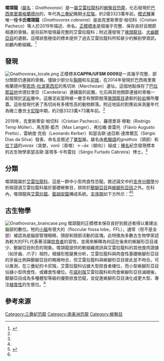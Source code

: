 {{Automatic taxobox
| fossil_range = [[三疊紀|三疊紀]]晚期, [[卡尼階|卡尼階]]<br/>{{fossilrange|233.23}}
| image = Gnathovorax_skull scans.png
| image_caption = 頭骨標本的照片（上）、3D掃描（中）、描繪圖（下）
| taxon = Gnathovorax
| authority = Pacheco ''et al.'', 2019
| type_species = '''卡氏噬頜龍<br />''Gnathovorax cabreirai'''''
| type_species_authority = Pacheco ''et al.'', 2019
}}

'''噬頜龍'''（[[屬名|屬名]]：''Gnathovorax''）是一[[屬|屬]][[艾雷拉龍科|艾雷拉龍科]]的[[蜥臀目|蜥臀目]][[恐龍|恐龍]]，化石發現於[[巴西|巴西]][[南里奧格蘭德州|南里奧格蘭德州]]的{{le|聖瑪利亞組|Santa Maria Formation}}，年代為[[三疊紀|三疊紀]]晚期[[卡尼階|卡尼階]]，約2億3323萬年前。[[模式種|模式種]]兼唯一種'''卡氏噬頜龍'''（''Gnathovorax cabreirai''）是由克里斯蒂安·帕切科（Cristian Pacheco）等人於2019年描述、命名。[[正模標本|正模標本]]是個幾乎完整、保存良好且關節相連的骨骼，是目前所發現最完整的艾雷拉龍科；附近還發現了[[喙頭龍目|喙頭龍目]]、[[犬齒獸亞目|犬齒獸亞目]]的遺骸。這樣狀態極佳的標本提供了過去艾雷拉龍科所知甚少的解剖學資訊，如顱內軟組織。<ref name="Pacheco2019">{{cite journal|last1=Pacheco|first1=Cristian|last2=Müller|first2=Rodrigo|last3=Langer|first3=Max|last4=Pretto|first4=Flávio|last5=Kerber|first5=Leonardo|last6=da Silva|first6=Sérgio Dias|title=''Gnathovorax cabreirai'': a new early dinosaur and the origin and initial radiation of predatory dinosaurs|journal=PeerJ|year=2019|doi=10.7717/peerj.7963}}</ref>

==發現==
[[File:Gnathovorax_locale.png|left]]
正模標本'''CAPPA/UFSM 0009'''是一具幾乎完整、部分關節仍連接的骨骼，僅缺少部分左[[胸帶|胸帶]]和左[[前肢|前肢]]，在2014年發現於巴西南里奧格蘭德州[[聖若昂-杜波萊西尼|聖若昂-杜波萊西尼]]的馬切尚（Marchezan）遺址。這個地點保存了[[巴拉那盆地|巴拉那盆地]]坎德拉里亞（Candelária）連續面的{{le|聖玛利亞組|Santa Maria Formation}}岩層。化石與其他關節連接的{{le|原帶齒獸類|Prozostrodontia}}骨骼一起發現於[[泥岩|泥岩]]層中。這層泥岩當時被一層含有關節脫落[[喙頭龍目|喙頭龍目]]遺骸的[[砂岩|砂岩]]層所覆蓋。這些發現代表了馬切尚有多樣性高的動物群落。附近地區的對應岩床測量年代為晚三疊世[[卡尼階|卡尼階]]中期，約2億3323萬±73萬年前。<ref name="Pacheco2019" />

2019年，克里斯蒂安·帕切科（Cristian Pacheco）、羅德里哥·穆勒（Rodrigo Temp Müller）、馬克斯·藍杰（Max Langer）、弗拉維·普雷托（Flávio Augusto Pretto）、雷納度·克伯（Leonardo Kerber）和瑟吉歐·迪亞斯·達席爾瓦（Sérgio Dias da Silva）發表、命名並敘述了[[單型|單型]]屬。屬名由[[希臘語|希臘語]]的''gnathos''（頜部）和[[拉丁語|拉丁語]]的''vorax''（貪婪，''vorō''〔吞噬〕＋''−āx''〔傾向〕）組成；[[種名|種名]]紀念發現標本的古生物學家瑟吉歐·富塔多·卡布雷拉（Sérgio Furtado Cabreira）博士。<ref name="Pacheco2019" />

==分類==
噬頜龍屬於[[艾雷拉龍科|艾雷拉龍科]]，這是一群中小型肉食性恐龍。敘述論文中的[[支序分類學|支序分類學]]分析辯證道艾雷拉龍科屬於基礎蜥臀目，排除於[[獸腳亞目|獸腳亞目]]與[[蜥腳形亞目|蜥腳形亞目]]之外。在科內，噬頜龍與[[艾雷拉龍|艾雷拉龍]]、[[聖胡安龍|聖胡安龍]]構成{{le|多分支|polytomy}}系統。[[支序圖|支序圖]]如下方所示：<ref name="Pacheco2019" /><ref>{{Cite web |url=https://blogs.scientificamerican.com/laelaps/stunning-skeleton-reveals-early-carnivorous-dinosaur/ |title=存档副本 |access-date=2021-02-10 |archive-date=2021-02-13 |archive-url=https://web.archive.org/web/20210213002834/https://blogs.scientificamerican.com/laelaps/stunning-skeleton-reveals-early-carnivorous-dinosaur/ |dead-url=no }}</ref>

{{clade| style=font-size:90%; line-height:90%
|label1=[[恐龍總目|恐龍總目]] Dinosauria
|1={{clade
   |label2=[[蜥臀目|蜥臀目]] Saurischia
   |1=[[鳥臀目|鳥臀目]] Ornithischia （包含[[西里龍科|西里龍科]] Silesauridae）[[File:Stegosaurus_stenops_sophie_wiki_martyniuk_flipped.png|80px]]
   |2={{clade
      |label1=[[艾雷拉龍科|艾雷拉龍科]] Herrerasauridae
      |1={{clade
         |1=[[南十字龍屬|南十字龍屬]] ''Staurikosaurus''
         |2={{clade
            |1=[[聖胡安龍屬|聖胡安龍屬]] ''Sanjuansaurus''
            |2=[[艾雷拉龍屬|艾雷拉龍屬]] ''Herrerasaurus'' [[File:Herrerasaurus_ischigualastensis_Illustration.jpg|80 px]]
            |3='''噬頜龍屬 ''Gnathovorax'''''}} }}
      |2={{clade
         |1=[[邪靈龍屬|邪靈龍屬]] ''Daemonosaurus'' [[File:Daemonosaurus_chauliodus.jpg|80 px]]
         |2={{clade
            |1={{clade
               |1=[[太陽神龍屬|太陽神龍屬]] ''Tawa''
               |2=[[欽迪龍屬|欽迪龍屬]] ''Chindesaurus'' [[File:Chindesaurus_bryansmalli.png|80 px]]}}
            |2={{clade
               |1=[[始奔龍屬|始奔龍屬]] ''Eodromaeus''
               |2={{clade
                  |1=[[瓜巴龍屬|瓜巴龍屬]] ''Guaibasaurus''
                  |2={{clade
                     |1=[[獸腳亞目|獸腳亞目]] Theropoda [[File:Coelophysis_Jeff_Martz_(flipped).jpg|90px]] [[File:Meyers_grosses_Konversations-Lexikon_-_ein_Nachschlagewerk_des_allgemeinen_Wissens_(1908)_(Antwerpener_Breiftaube).jpg|40 px]]
                     |2=[[蜥腳形亞目|蜥腳形亞目]] Sauropodomorpha [[File:Diplodocus_carnegii.jpg|90 px]]}}}}}}}}}}}}}}}}

==古生物學==
[[File:Gnathovorax_braincase.png|thumb]]
噬頜龍的正模標本保存良好到敘述者得以重建出腦部的數位{{le|內模|Endocast}}。牠的[[小腦|小腦]]有很大的{{le|小腦側葉窩|Flocculus}}（floccular fossa lobe，FFL），通常（但不是全部）被認為是腦部管理眼睛、頭部和頸部活動的區塊。此特徵為多數古生物學家認為較大的FFL代表著活躍[[掠食者|掠食者]]的習性，並用來解釋為何這在後來的蜥腳形亞目減少、獸腳亞目則否的現象。噬頜龍提供的軟組織資訊與艾雷拉龍科的其他食肉證據（如牙齒、爪子）相符。根據形態變異分析，艾雷拉龍科與肉食性基礎蜥腳形亞目的牙齒比例與獸腳亞目的略微吻合，但艾雷拉龍科與蜥腳形亞目彼此並不吻合。可以推測，在三疊紀的卡尼階，艾雷拉龍科佔據大型掠食者棲位，而小型蜥腳形亞目佔據小型肉食性、或雜食性棲位。在[[諾利階|諾利階]]艾雷拉龍科和肉食蜥腳形亞目滅絕後，獸腳亞目成為多種體型等級的優勢掠食恐龍，並促進蜥腳形亞目演化成更大型、專注[[植食性|植食性]]的生態位。<ref name="Pacheco2019" />

==參考來源==
{{Reflist}}

{{模板:主龍形下綱|A.|state=expanded}}
{{Taxonbar|from=Q74029713}}
{{Portalbar|生物學|恐龍}}

[[Category:三疊紀恐龍|Category:三疊紀恐龍]]
[[Category:南美洲恐龍|Category:南美洲恐龍]]
[[Category:蜥臀目|Category:蜥臀目]]